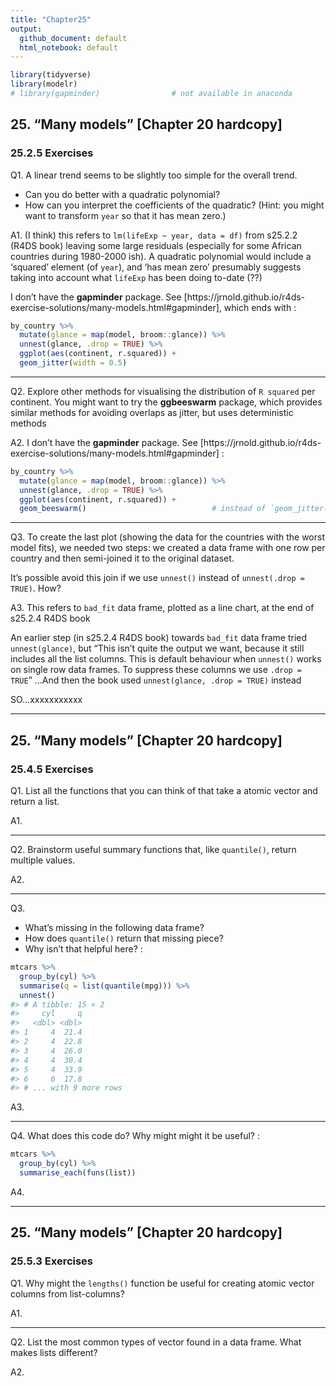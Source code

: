 ```yaml
---
title: "Chapter25"
output:
  github_document: default
  html_notebook: default
---
```


```r
library(tidyverse)
library(modelr)
# library(gapminder)                # not available in anaconda
```


## 25. "Many models" [Chapter 20 hardcopy]
### 25.2.5 Exercises

Q1.
A linear trend seems to be slightly too simple for the overall trend.

* Can you do better with a quadratic polynomial?
* How can you interpret the coefficients of the quadratic? (Hint: you might want to transform `year` so that it has mean zero.)

A1.
(I think) this refers to `lm(lifeExp ~ year, data = df)` from s25.2.2 (R4DS book) leaving some large residuals (especially for some African countries during 1980-2000 ish). A quadratic polynomial would include a 'squared' element (of `year`), and 'has mean zero' presumably suggests taking into account what `lifeExp` has been doing to-date (??)

I don't have the **gapminder** package. See [https://jrnold.github.io/r4ds-exercise-solutions/many-models.html#gapminder], which ends with :

```r
by_country %>% 
  mutate(glance = map(model, broom::glance)) %>%
  unnest(glance, .drop = TRUE) %>%
  ggplot(aes(continent, r.squared)) +
  geom_jitter(width = 0.5)
```


-----------

Q2.
Explore other methods for visualising the distribution of `R squared` per continent. You might want to try the **ggbeeswarm** package, which provides similar methods for avoiding overlaps as jitter, but uses deterministic methods

A2.
I don't have the **gapminder** package. See [https://jrnold.github.io/r4ds-exercise-solutions/many-models.html#gapminder] :

```r
by_country %>% 
  mutate(glance = map(model, broom::glance)) %>%
  unnest(glance, .drop = TRUE) %>%
  ggplot(aes(continent, r.squared)) +
  geom_beeswarm()                            # instead of `geom_jitter()`
```


-----------

Q3.
To create the last plot (showing the data for the countries with the worst model fits), we needed two steps: we created a data frame with one row per country and then semi-joined it to the original dataset.

It’s possible avoid this join if we use `unnest()` instead of `unnest(.drop = TRUE)`. How?

A3.
This refers to `bad_fit` data frame, plotted as a line chart, at the end of s25.2.4 R4DS book

An earlier step (in s25.2.4 R4DS book) towards `bad_fit` data frame tried `unnest(glance)`, but "This isn’t quite the output we want, because it still includes all the list columns. This is default behaviour when `unnest()` works on single row data frames. To suppress these columns we use `.drop = TRUE`" ...And then the book used `unnest(glance, .drop = TRUE)` instead

SO...xxxxxxxxxxx


-----------

## 25. "Many models" [Chapter 20 hardcopy]
### 25.4.5 Exercises

Q1. List all the functions that you can think of that take a atomic vector and return a list.

A1.

-----------

Q2. Brainstorm useful summary functions that, like `quantile()`, return multiple values.

A2.

-----------

Q3.

* What’s missing in the following data frame?
* How does `quantile()` return that missing piece?
* Why isn’t that helpful here? :

```r
mtcars %>% 
  group_by(cyl) %>% 
  summarise(q = list(quantile(mpg))) %>% 
  unnest()
#> # A tibble: 15 × 2
#>     cyl     q
#>   <dbl> <dbl>
#> 1     4  21.4
#> 2     4  22.8
#> 3     4  26.0
#> 4     4  30.4
#> 5     4  33.9
#> 6     6  17.8
#> # ... with 9 more rows
```


A3.

-----------

Q4.
What does this code do? Why might might it be useful? :
```r
mtcars %>% 
  group_by(cyl) %>% 
  summarise_each(funs(list))
```


A4.


-----------

## 25. "Many models" [Chapter 20 hardcopy]
### 25.5.3 Exercises

Q1. Why might the `lengths()` function be useful for creating atomic vector columns from list-columns?

A1.

-----------

Q2. List the most common types of vector found in a data frame. What makes lists different?

A2.



